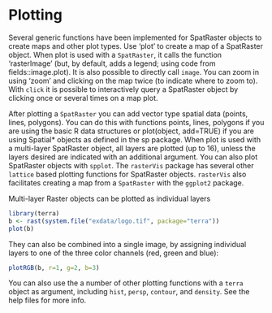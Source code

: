 # Plotting

Several generic functions have been implemented for SpatRaster objects to create maps and other plot types. Use 'plot' to create a map of a SpatRaster object. When plot is used with a `SpatRaster`, it calls the function 'rasterImage' (but, by default, adds a legend; using code from fields::image.plot). It is also possible to directly call `image`. You can zoom in using 'zoom' and clicking on the map twice (to indicate where to zoom to). With `click` it is possible to interactively query a SpatRaster object by clicking once or several times on a map plot.

After plotting a `SpatRaster` you can add vector type spatial data (points, lines, polygons). You can do this with functions points, lines, polygons if you are using the basic R data structures or plot(object, add=TRUE) if you are using Spatial* objects as defined in the sp package. When plot is used with a multi-layer SpatRaster object, all layers are plotted (up to 16), unless the layers desired are indicated with an additional argument. You can also plot SpatRaster objects with `spplot`. The `rasterVis` package has several other `lattice` based plotting functions for SpatRaster objects. `rasterVis` also facilitates creating a map from a `SpatRaster` with the `ggplot2` package.

Multi-layer Raster objects can be plotted as individual layers
```r
library(terra)
b <- rast(system.file("exdata/logo.tif", package="terra"))
plot(b)
```

They can also be combined into a single image, by assigning individual layers to one of the three color channels (red, green and blue):
```r
plotRGB(b, r=1, g=2, b=3)
```

You can also use the a number of other plotting functions with a `terra` object as argument, including `hist`, `persp`, `contour`, and `density`. See the help files for more info. 


